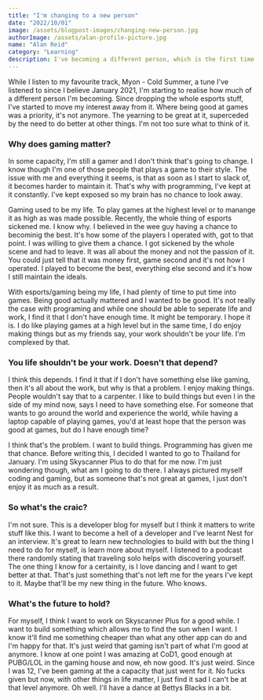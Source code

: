 ```yaml
---
title: "I'm changing to a new person"
date: "2022/10/01"
image: /assets/blogpost-images/changing-new-person.jpg
authorImage: /assets/alan-profile-picture.jpg
name: "Alan Reid"
category: "Learning"
description: I've becoming a different person, which is the first time in many of many of years. It's weird
---
```


While I listen to my favourite track, Myon - Cold Summer, a tune I've listened to since I believe January 2021, I'm starting to realise how much of a different person I'm becoming. Since dropping the whole esports stuff, I've started to move my interest away from it. Where being good at games was a priority, it's not anymore. The yearning to be great at it, superceded by the need to do better at other things. I'm not too sure what to think of it. 

### Why does gaming matter?

In some capacity, I'm still a gamer and I don't think that's going to change. I know though I'm one of those people that plays a game to their style. The issue with me and everything it seems, is that as soon as I start to slack of, it becomes harder to maintain it. That's why with programming, I've kept at it constantly. I've kept exposed so my brain has no chance to look away. 

Gaming used to be my life. To play games at the highest level or to manange it as high as was made possible. Recently, the whole thing of esports sickened me. I know why. I believed in the wee guy having a chance to becominig the best. It's how some of the players I operated with, got to that point. I was willing to give them a chance. I got sickened by the whole scene and had to leave. It was all about the money and not the passion of it. You could just tell that it was money first, game second and it's not how I operated. I played to become the best, everything else second and it's how I still maintain the ideals. 

With esports/gaming being my life, I had plenty of time to put time into games. Being good actually mattered and I wanted to be good. It's not really the case with programing and while one should be able to seperate life and work, I find it that I don't have enough time. It might be temporary. I hope it is. I do like playing games at a high level but in the same time, I do enjoy making things but as my friends say, your work shouldn't be your life. I'm complexed by that. 

### You life shouldn't be your work. Doesn't that depend?

I think this depends. I find it that if I don't have something else like gaming, then it's all about the work, but why is that a problem. I enjoy making things. People wouldn't say that to a carpenter. I like to build things but even I in the side of my mind now, says I need to have something else. For someone that wants to go around the world and experience the world, while having a laptop capable of playing games, you'd at least hope that the person was good at games, but do I have enough time?

I think that's the problem. I want to build things. Programming has given me that chance. Before writing this, I decided I wanted to go to Thailand for January. I'm using Skyscanner Plus to do that for me now. I'm just wondering though, what am I going to do there. I always pictured myself coding and gaming, but as someone that's not great at games, I just don't enjoy it as much as a result. 

### So what's the craic?

I'm not sure. This is a developer blog for myself but I think it matters to write stuff like this. I want to become a hell of a developer and I've learnt Nest for an interview. It's great to learn new technologies to build with but the thing I need to do for myself, is learn more about myself. I listened to a podcast there randomly stating that traveling solo helps with discovering yourself. The one thing I know for a certainity, is I love dancing and I want to get better at that. That's just something that's not left me for the years I've kept to it. Maybe that'll be my new thing in the future. Who knows. 

### What's the future to hold?

For myself, I think I want to work on Skyscanner Plus for a good while. I want to build something which allows me to find the sun when I want. I know it'll find me something cheaper than what any other app can do and I'm happy for that. It's just weird that gaming isn't part of what I'm good at anymore. I know at one point I was amazing at CoD1, good enough at PUBG/LOL in the gaming house and now, eh now good. It's just weird. Since I was 12, I've been gaming at the a capacity that just went for it. No fucks given but now, with other things in life matter, I just find it sad I can't be at that level anymore. Oh well. I'll have a dance at Bettys Blacks in a bit. 



